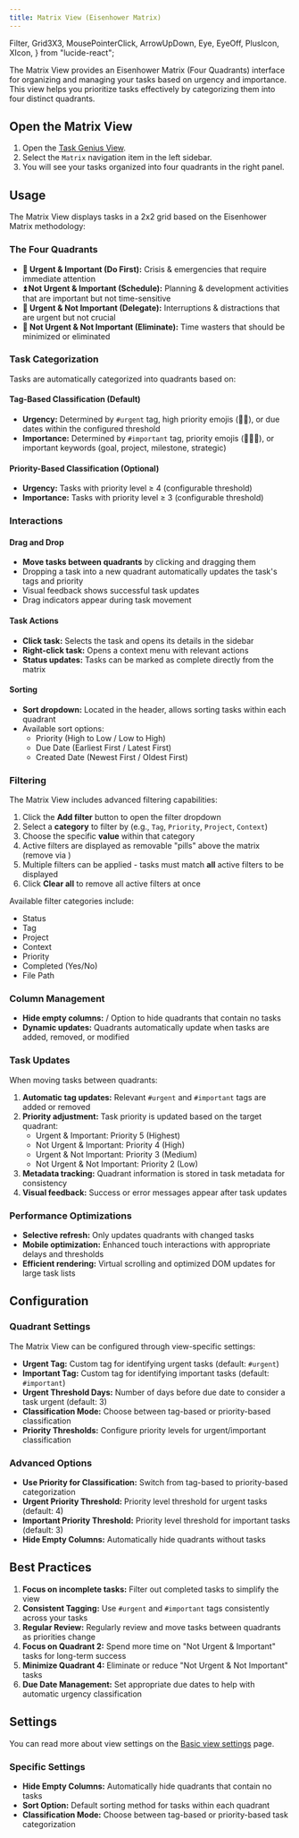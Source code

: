 ```yaml
---
title: Matrix View (Eisenhower Matrix)
---
```


  Filter,
  Grid3X3,
  MousePointerClick,
  ArrowUpDown,
  Eye,
  EyeOff,
  PlusIcon,
  XIcon,
} from "lucide-react";

The Matrix View provides an Eisenhower Matrix (Four Quadrants) interface for organizing and managing your tasks based on urgency and importance. This view helps you prioritize tasks effectively by categorizing them into four distinct quadrants.

<VersionCallout version="9.0.0" />

## Open the Matrix View

1. Open the [Task Genius View](/docs/task-view).
2. Select the `Matrix` navigation item in the left sidebar.
3. You will see your tasks organized into four quadrants in the right panel.

## Usage

The Matrix View displays tasks in a 2x2 grid based on the Eisenhower Matrix methodology:

### The Four Quadrants

- **🔺 Urgent & Important (Do First):** Crisis & emergencies that require immediate attention
- **⏫ Not Urgent & Important (Schedule):** Planning & development activities that are important but not time-sensitive
- **🔼 Urgent & Not Important (Delegate):** Interruptions & distractions that are urgent but not crucial
- **🔽 Not Urgent & Not Important (Eliminate):** Time wasters that should be minimized or eliminated

### Task Categorization

Tasks are automatically categorized into quadrants based on:

#### Tag-Based Classification (Default)
- **Urgency:** Determined by `#urgent` tag, high priority emojis (🔺⏫), or due dates within the configured threshold
- **Importance:** Determined by `#important` tag, priority emojis (🔺⏫🔼), or important keywords (goal, project, milestone, strategic)

#### Priority-Based Classification (Optional)
- **Urgency:** Tasks with priority level ≥ 4 (configurable threshold)
- **Importance:** Tasks with priority level ≥ 3 (configurable threshold)

### Interactions

#### Drag and Drop
- **Move tasks between quadrants** by clicking and dragging them
- Dropping a task into a new quadrant automatically updates the task's tags and priority
- Visual feedback shows successful task updates
- <Grid3X3 className="inline-block w-5 h-5" /> Drag indicators appear during task movement

#### Task Actions
- **Click task:** <MousePointerClick className="inline-block w-5 h-5" /> Selects the task and opens its details in the sidebar
- **Right-click task:** Opens a context menu with relevant actions
- **Status updates:** Tasks can be marked as complete directly from the matrix

#### Sorting
- **Sort dropdown:** <ArrowUpDown className="inline-block w-5 h-5" /> Located in the header, allows sorting tasks within each quadrant
- Available sort options:
  - Priority (High to Low / Low to High)
  - Due Date (Earliest First / Latest First)
  - Created Date (Newest First / Oldest First)

### Filtering

The Matrix View includes advanced filtering capabilities:

<VersionCallout version="8.0.0" />

1. Click the <PlusIcon className="inline-block w-5 h-5" /> **Add filter** button to open the filter dropdown
2. Select a **category** to filter by (e.g., `Tag`, `Priority`, `Project`, `Context`)
3. Choose the specific **value** within that category
4. Active filters are displayed as removable "pills" above the matrix (remove via <XIcon className="inline-block w-5 h-5" />)
5. Multiple filters can be applied - tasks must match **all** active filters to be displayed
6. Click **Clear all** to remove all active filters at once

Available filter categories include:
- Status
- Tag
- Project
- Context
- Priority
- Completed (Yes/No)
- File Path

### Column Management

- **Hide empty columns:** <EyeOff className="inline-block w-5 h-5" /> / <Eye className="inline-block w-5 h-5" /> Option to hide quadrants that contain no tasks
- **Dynamic updates:** Quadrants automatically update when tasks are added, removed, or modified

### Task Updates

When moving tasks between quadrants:

1. **Automatic tag updates:** Relevant `#urgent` and `#important` tags are added or removed
2. **Priority adjustment:** Task priority is updated based on the target quadrant:
   - Urgent & Important: Priority 5 (Highest)
   - Not Urgent & Important: Priority 4 (High)
   - Urgent & Not Important: Priority 3 (Medium)
   - Not Urgent & Not Important: Priority 2 (Low)
3. **Metadata tracking:** Quadrant information is stored in task metadata for consistency
4. **Visual feedback:** Success or error messages appear after task updates

### Performance Optimizations

- **Selective refresh:** Only updates quadrants with changed tasks
- **Mobile optimization:** Enhanced touch interactions with appropriate delays and thresholds
- **Efficient rendering:** Virtual scrolling and optimized DOM updates for large task lists

## Configuration

### Quadrant Settings

The Matrix View can be configured through view-specific settings:

- **Urgent Tag:** Custom tag for identifying urgent tasks (default: `#urgent`)
- **Important Tag:** Custom tag for identifying important tasks (default: `#important`)
- **Urgent Threshold Days:** Number of days before due date to consider a task urgent (default: 3)
- **Classification Mode:** Choose between tag-based or priority-based classification
- **Priority Thresholds:** Configure priority levels for urgent/important classification

### Advanced Options

- **Use Priority for Classification:** Switch from tag-based to priority-based categorization
- **Urgent Priority Threshold:** Priority level threshold for urgent tasks (default: 4)
- **Important Priority Threshold:** Priority level threshold for important tasks (default: 3)
- **Hide Empty Columns:** Automatically hide quadrants without tasks

## Best Practices

1. **Focus on incomplete tasks:** Filter out completed tasks to simplify the view
2. **Consistent Tagging:** Use `#urgent` and `#important` tags consistently across your tasks
3. **Regular Review:** Regularly review and move tasks between quadrants as priorities change
4. **Focus on Quadrant 2:** Spend more time on "Not Urgent & Important" tasks for long-term success
5. **Minimize Quadrant 4:** Eliminate or reduce "Not Urgent & Not Important" tasks
6. **Due Date Management:** Set appropriate due dates to help with automatic urgency classification

## Settings

You can read more about view settings on the [Basic view settings](/docs/task-view/basic-view-settings#basic-settings) page.

### Specific Settings

- **Hide Empty Columns:** Automatically hide quadrants that contain no tasks
- **Sort Option:** Default sorting method for tasks within each quadrant
- **Classification Mode:** Choose between tag-based or priority-based task categorization
